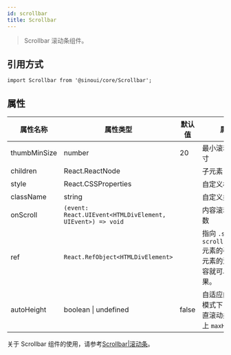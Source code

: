 ```yaml
---
id: scrollbar
title: Scrollbar
---
```


> Scrollbar 滚动条组件。

## 引用方式

```tsx
import Scrollbar from '@sinoui/core/Scrollbar';
```

## 属性

| 属性名称     | 属性类型                                                  | 默认值 | 属性说明                                                                                     |
| ------------ | --------------------------------------------------------- | ------ | -------------------------------------------------------------------------------------------- |
| thumbMinSize | number                                                    | 20     | 最小滚动指示器的尺寸                                                                         |
| children     | React.ReactNode                                           |        | 子元素                                                                                       |
| style        | React.CSSProperties                                       |        | 自定义样式                                                                                   |
| className    | string                                                    |        | 自定义类名                                                                                   |
| onScroll     | `(event: React.UIEvent<HTMLDivElement, UIEvent>) => void` |        | 内容滚动时的回调函数                                                                         |
| ref          | `React.RefObject<HTMLDivElement> `                        |        | 指向 `.sinoui-scrollbar__content` 元素的引用。调用此元素的滚动方法，内容就可以发生滚动效果。 |
| autoHeight   | boolean \| undefined                                      | false  | 自适应内容高度。此模式下，不会出现垂直滚动条，除非添加上 `maxHeight` 样式。                  |

关于 Scrollbar 组件的使用，请参考[Scrollbar|滚动条](../components/scrollbar)。
